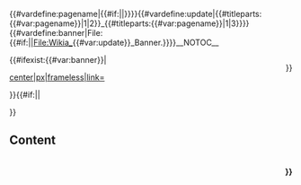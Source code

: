 <includeonly>{{#vardefine:pagename|{{#if:{{{pagename|}}}|{{{pagename}}}|{{PAGENAMEE}}}}}}{{#vardefine:update|{{#titleparts:{{#var:pagename}}|1|2}}_{{#titleparts:{{#var:pagename}}|1|3}}}}{{#vardefine:banner|File:{{#if:{{{banner|}}}|{{{banner}}}|File:Wikia_{{#var:update}}_Banner.{{{banner_ext|png}}}}}}}__NOTOC__<div style="float:right;font-size:14px">{{Edit|{{#var:pagename}}}}</div>{{#ifexist:{{#var:banner}}|<div>[[{{#var:banner}}|center|{{{banner_width|500}}}px|frameless|link=]]</div>}}{{#if:{{{live|}}}||<div>{{Update/Timer|maintenance_start = {{{maintenance_start|}}}|maintenance_start_text = {{{maintenance_start_text|}}}|maintenance_end = {{{maintenance_end|}}}|maintenance_end_text = {{{maintenance_end_text|}}}|maintenance_end_expected = {{{maintenance_end_expected|}}}}}</div>}}<h2>Content<div style="float:right;font-size:14px">{{Edit|{{#var:pagename}}}}</div></h2></includeonly>